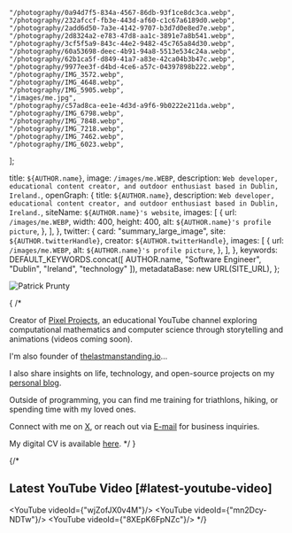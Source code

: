 
    "/photography/0a94d7f5-834a-4567-86db-93f1ce8dc3ca.webp",
    "/photography/232afccf-fb3e-443d-af60-c1c67a6189d0.webp",
    "/photography/2add6d50-7a3e-4142-9707-b3d7d0e8ed7e.webp",
    "/photography/2d8324a2-e783-47d8-aa1c-3891e7a8b541.webp",
    "/photography/3cf5f5a9-843c-44e2-9482-45c765a84d30.webp",
    "/photography/60a53698-deec-4b91-94a8-5513e534c24a.webp",
    "/photography/62b1ca5f-d849-41a7-a83e-42ca04b3b47c.webp",
    "/photography/9977ee3f-d4bd-4ce6-a57c-04397898b222.webp",
    "/photography/IMG_3572.webp",
    "/photography/IMG_4648.webp",
    "/photography/IMG_5905.webp",
    "/images/me.jpg",
    "/photography/c57ad8ca-ee1e-4d3d-a9f6-9b0222e211da.webp",
    "/photography/IMG_6798.webp",
    "/photography/IMG_7848.webp",
    "/photography/IMG_7218.webp",
    "/photography/IMG_7462.webp",
    "/photography/IMG_6023.webp",
];

  title: `${AUTHOR.name}`,
  image: `/images/me.WEBP`,
  description: `Web developer, educational content creator, and outdoor enthusiast based in Dublin, Ireland.`,
  openGraph: {
    title: `${AUTHOR.name}`,
    description: `Web developer, educational content creator, and outdoor enthusiast based in Dublin, Ireland.`,
    siteName: `${AUTHOR.name}'s website`,
    images: [
      {
        url: `/images/me.WEBP`,
        width: 400,
        height: 400,
        alt: `${AUTHOR.name}'s profile picture`,
      },
    ],
  },
  twitter: {
    card: "summary_large_image",
    site: `${AUTHOR.twitterHandle}`,
    creator: `${AUTHOR.twitterHandle}`,
    images: [
      {
        url: `/images/me.WEBP`,
        alt: `${AUTHOR.name}'s profile picture`,
      },
    ],
  },
  keywords: DEFAULT_KEYWORDS.concat([
    AUTHOR.name,
    "Software Engineer",
    "Dublin",
    "Ireland",
    "technology"
  ]),
  metadataBase: new URL(SITE_URL),
};

<div className="flex items-center">
  <Image
    src="/images/me-sketch2.png"
    alt="Patrick Prunty"
    className="bg-gray-100 rounded-full w-24 h-24 object-cover overflow-hidden aspect-square mr-4"
    width={100}
    height={100}
    priority
  />
</div>


{
/*

Creator of [Pixel Projects](https://www.youtube.com/channel/UC5OToaksgWe-pjkgqPkUZkw), an educational YouTube channel exploring computational mathematics and computer science through storytelling and animations (videos coming soon).

I'm also founder of [thelastmanstanding.io]()...

I also share insights on life, technology, and open-source projects on my [personal blog](/blog).

Outside of programming, you can find me training for triathlons, hiking, or spending time with my loved ones.

Connect with me on [X](https://x.com/pprunty_), or reach out via [E-mail](mailto:patrickprunty.business@gmail.com) for business inquiries.

My digital CV is available [here](https://read.cv/pprunty).
*/
}

<Section
  sectionName="About"
  items={[
    {
      year: ' ',
      description: `
I'm a senior web developer based in Dublin, Ireland.
      `,
    },
  ]}
/>



{/*
# Latest YouTube Video [#latest-youtube-video]

<YouTube videoId={"wjZofJX0v4M"}/>
<YouTube videoId={"mn2Dcy-NDTw"}/>
<YouTube videoId={"8XEpK6FpNZc"}/>
*/}

<Section
  sectionName="Software"
  items={[
    {
      title: 'tmplate.xyz',
      url: 'https://tmplate.xyz/',
      year: '2025',
      description:
        'Open-source application showcasing Polymorphic Web Design principles (work in progress).',
    },
    {
      title: 'samwise',
      url: 'https://samwise.wtf/',
      year: '2025',
      description:
        'High-performance, SEO-optimized digital blog and portfolio starter built with Next.js 15.',
    },
    {
      title: 'manim-interactive',
      url: 'https://github.com/pprunty/manim-interactive',
      year: '2025',
      description:
        'Interactive Manim environment for seamless mathematical animations, replicating YouTube channel 3Blue1Brown’s workflow.',
    },
  ]}
/>


<Section sectionName="Projects" items={[
{
      title: 'clunk',
      url: 'https://github.com/your-username/clunk',
      year: '2025',
      images: ['/images/projects/jigsaw-presents.webp'],
      description:
        'A foundational C++ project providing a connection to Coinbase L3 market data feed, storing multi-market data in an efficient orderbook and offering performance benchmarks (work in progress).',
    }
]} />

<Section
  sectionName="Writing"
  items={[
    {
      year: ' ',
      description: `
      My full blog can be accessed here. If you're not sure which to read, try:
      `,
    },
    {
    year: '2025',
    title: "The Engineer's Proclivity for Perfection",
    url: "/blog/the-engineers-proclivity-for-perfection",
    images: ["/images/the-engineers-proclivity-for-perfection/Golden_Gate.webp"]
    },
    {
    year: '2025',
        title: "Mobile Phones: The Swiss Army Knife Humanity Didn\'t Need",
        url: "/blog/mobile-phones-the-swiss-army-knife-humanity-didnt-need",
        images: ["/images/mobile-phones-the-swiss-army-knife-humanity-didnt-need/mobile-phones-the-swiss-army-knife-humanity-didnt-need.webp"]
    },
    {
    year: '2025',
        title: "Why I’m Optimistic AI Won’t Take My SWE Job",
        url: "/blog/the-engineers-proclivity-for-perfection",
        images: ["/images/why-im-optimistic-ai-wont-take-my-swe-job/why-im-optimistic-ai-wont-take-my-swe-job.webp"]
    }
  ]}
/>

<Section sectionName="Photos" items={[
{
      title: '',
      year: '2020 - Now',
      description:
        'A collection of photos showcasing my experiences travelling and how I interpret the world around me.',
    }
]} />

<PhotoGrid images={photographyImages} />

